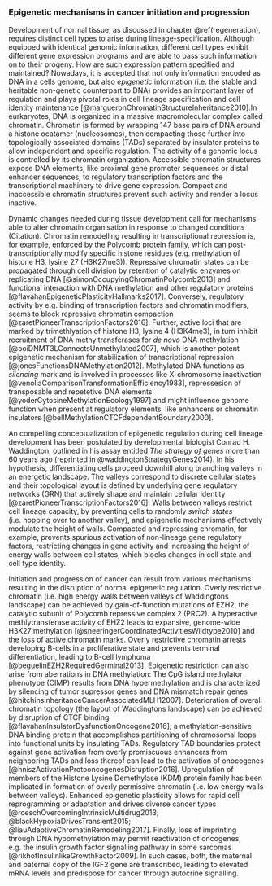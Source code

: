 ### Epigenetic mechanisms in cancer initiation and progression {#epigenetic}

Development of normal tissue, as discussed in chapter \@ref(regeneration), requires distinct cell types to arise during lineage-specification. Although equipped with identical genomic information, different cell types exhibit different gene expression programs and are able to pass such information on to their progeny. How are such expression pattern specified and maintained? Nowadays, it is accepted that not only information encoded as DNA in a cells genome, but also *epigenetic* information (i.e. the stable and heritable non-genetic counterpart to DNA) provides an important layer of regulation and plays pivotal roles in cell lineage specification and cell identity maintenance [@margueronChromatinStructureInheritance2010].In eurkaryotes, DNA is organized in a massive macromolecular complex called chromatin. Chromatin is formed by wrapping 147 base pairs of DNA around a histone ocatamer (nucleosomes), then compacting those further into topologically associated domains (TADs) separated by insulator proteins to allow independent and specific regulation. The activity of a genomic locus is controlled by its chromatin organization. Accessible chromatin structures expose DNA elements, like proximal gene promoter sequences or distal enhancer sequences, to regulatory transcription factors and the transcriptional machinery to drive gene expression. Compact and inaccessible chromatin structures prevent such activity and render a locus inactive. 

Dynamic changes needed during tissue development call for mechanisms able to alter chromatin organisation in response to changed conditions (Citation). Chromatin remodelling resulting in transcriptional repression is, for example, enforced by the Polycomb protein family, which can post-transcriptionally modify specific histone residues (e.g. methylation of histone H3, lysine 27 (H3K27me3)). Repressive chromatin states can be propagated through cell division by retention of catalytic enzymes on replicating DNA [@simonOccupyingChromatinPolycomb2013] and functional interaction with DNA methylation and other regulatory proteins [@flavahanEpigeneticPlasticityHallmarks2017]. Conversely, regulatory activity by e.g. binding of transcription factors and chromatin modifiers, seems to block repressive chromatin compaction [@zaretPioneerTranscriptionFactors2016]. Further, active loci that are marked by trimethlyation of histone H3, lysine 4 (H3K4me3), in turn inhibit recruitment of DNA methyltransferases for *de novo* DNA methylation [@ooiDNMT3LConnectsUnmethylated2007], which is another potent epigenetic mechanism for stabilization of transcriptional repression [@jonesFunctionsDNAMethylation2012]. Methylated DNA functions as *silencing* mark and is involved in processes like X-chromosome inactivation [@venoliaComparisonTransformationEfficiency1983], repressesion of transposable and repetetive DNA elements [@yoderCytosineMethylationEcology1997] and might influence genome function when present at regulatory elements, like enhancers or chromatin insulators [@bellMethylationCTCFdependentBoundary2000]. 

An compelling conceptualization of epigenetic regulation during cell lineage development has been postulated by developmental biologist Conrad H. Waddington, outlined in his assay entitled *The strategy of genes* more than 60 years ago (reprinted in @waddingtonStrategyGenes2014). In his hypothesis, differentiating cells proceed downhill along branching valleys in an energetic landscape. The valleys correspond to discrete cellular states and their topological layout is defined by underlying gene regulatory networks (GRN) that actively shape and maintain cellular identity [@zaretPioneerTranscriptionFactors2016]. Walls between valleys restrict cell lineage capacity, by preventing cells to randomly *switch states* (i.e. hopping over to another valley), and epigenetic mechanisms effectively modulate the height of walls. Compacted and repressing chromatin, for example, prevents spurious activation of non-lineage gene regulatory factors, restricting changes in gene activity and increasing the height of energy walls between cell states, which blocks changes in cell state and cell type identity. 

Initiation and progression of cancer can result from various mechanisms resulting in the disruption of normal epigenetic regulation. Overly restrictive chromatin (i.e. high energy walls between valleys of Waddingtons landscape) can be achieved by gain-of-function mutations of EZH2, the catalytic subunit of Polycomb repressive complex 2 (PRC2). A hyperactive methlytransferase activity of EHZ2 leads to expansive, genome-wide H3K27 methylation [@sneeringerCoordinatedActivitiesWildtype2010] and the loss of active chromatin marks. Overly restrictive chromatin arrests developing B-cells in a proliferative state and prevents terminal differentiation, leading to B-cell lymphoma [@beguelinEZH2RequiredGerminal2013]. Epigenetic restriction can also arise from aberrations in DNA methylation: The CpG island methylator phenotype (CIMP) results from DNA hypermethylation and is characterized by silencing of tumor supressor genes and DNA mismatch repair genes [@hitchinsInheritanceCancerAssociatedMLH12007]. Deterioration of overall chromatin topology (the layout of Waddingtons landscape) can be achieved by disruption of CTCF binding [@flavahanInsulatorDysfunctionOncogene2016], a methylation-sensitive DNA binding protein that accomplishes partitioning of chromosomal loops into functional units by insulating TADs. Regulatory TAD boundaries protect against gene activation from overly promiscuous enhancers from neighboring TADs and loss thereof can lead to the activation of onocogenes [@hniszActivationProtooncogenesDisruption2016]. Upregulation of members of the Histone Lysine Demethylase (KDM) protein family has been implicated in formation of overly permissive chromatin (i.e. low energy walls between valleys). Enhanced epigenetic plasticity allows for rapid cell reprogramming or adaptation and drives diverse cancer types [@roeschOvercomingIntrinsicMultidrug2013; @blackHypoxiaDrivesTransient2015; @liauAdaptiveChromatinRemodeling2017]. Finally, loss of imprinting through DNA hypomethylation may permit reactivation of oncogenes, e.g. the insulin growth factor signalling pathway in some sarcomas [@rikhofInsulinlikeGrowthFactor2009]. In such cases, both, the maternal and paternal copy of the IGF2 gene are transcribed, leading to elevated mRNA levels and predispose for cancer through autocrine signalling.
